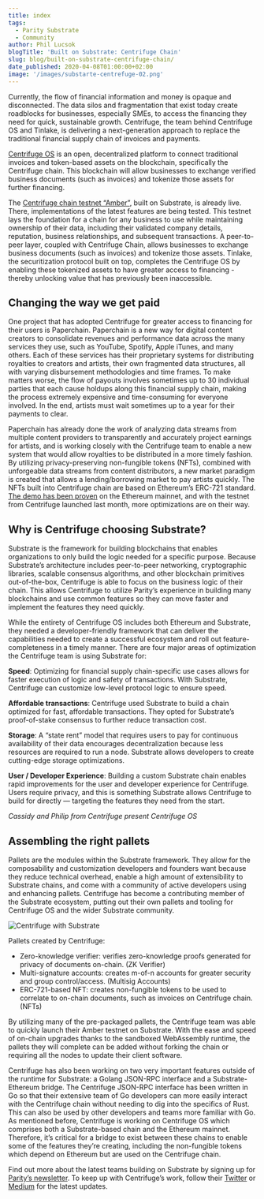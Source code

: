 ```yaml
---
title: index
tags:
  - Parity Substrate
  - Community
author: Phil Lucsok
blogTitle: 'Built on Substrate: Centrifuge Chain'
slug: blog/built-on-substrate-centrifuge-chain/
date_published: 2020-04-08T01:00:00+02:00
image: '/images/substarte-centrefuge-02.png'
---
```



Currently, the flow of financial information and money is opaque and disconnected. The data silos and fragmentation that exist today create roadblocks for businesses, especially SMEs, to access the financing they need for quick, sustainable growth. Centrifuge, the team behind Centrifuge OS and Tinlake, is delivering a next-generation approach to replace the traditional financial supply chain of invoices and payments.

[Centrifuge OS](https://centrifuge.io/) is an open, decentralized platform to connect traditional invoices and token-based assets on the blockchain, specifically the Centrifuge chain. This blockchain will allow businesses to exchange verified business documents (such as invoices) and tokenize those assets for further financing.

The [Centrifuge chain testnet “Amber”](https://medium.com/centrifuge/a-big-step-towards-real-world-assets-on-blockchain-centrifuge-launches-amber-testnet-built-on-193fb484ba3d), built on Substrate, is already live. There, implementations of the latest features are being tested. This testnet lays the foundation for a chain for any business to use while maintaining ownership of their data, including their validated company details, reputation, business relationships, and subsequent transactions. A peer-to-peer layer, coupled with Centrifuge Chain, allows businesses to exchange business documents (such as invoices) and tokenize those assets. Tinlake, the securitization protocol built on top, completes the Centrifuge OS by enabling these tokenized assets to have greater access to financing - thereby unlocking value that has previously been inaccessible.

## Changing the way we get paid

One project that has adopted Centrifuge for greater access to financing for their users is Paperchain. Paperchain is a new way for digital content creators to consolidate revenues and performance data across the many services they use, such as YouTube, Spotify, Apple iTunes, and many others. Each of these services has their proprietary systems for distributing royalties to creators and artists, their own fragmented data structures, all with varying disbursement methodologies and time frames. To make matters worse, the flow of payouts involves sometimes up to 30 individual parties that each cause holdups along this financial supply chain, making the process extremely expensive and time-consuming for everyone involved. In the end, artists must wait sometimes up to a year for their payments to clear.

Paperchain has already done the work of analyzing data streams from multiple content providers to transparently and accurately project earnings for artists, and is working closely with the Centrifuge team to enable a new system that would allow royalties to be distributed in a more timely fashion. By utilizing privacy-preserving non-fungible tokens (NFTs), combined with unforgeable data streams from content distributors, a new market paradigm is created that allows a lending/borrowing market to pay artists quickly. The NFTs built into Centrifuge chain are based on Ethereum’s ERC-721 standard. [The demo has been proven](https://medium.com/paperchain/how-we-worked-with-centrifuge-and-the-maker-foundation-to-advance-60-000-worth-of-spotify-revenue-a3b6b31299aa) on the Ethereum mainnet, and with the testnet from Centrifuge launched last month, more optimizations are on their way.

## Why is Centrifuge choosing Substrate?

Substrate is the framework for building blockchains that enables organizations to only build the logic needed for a specific purpose. Because Substrate’s architecture includes peer-to-peer networking, cryptographic libraries, scalable consensus algorithms, and other blockchain primitives out-of-the-box, Centrifuge is able to focus on the business logic of their chain. This allows Centrifuge to utilize Parity’s experience in building many blockchains and use common features so they can move faster and implement the features they need quickly.

While the entirety of Centrifuge OS includes both Ethereum and Substrate, they needed a developer-friendly framework that can deliver the capabilities needed to create a successful ecosystem and roll out feature-completeness in a timely manner. There are four major areas of optimization the Centrifuge team is using Substrate for:

**Speed**: Optimizing for financial supply chain-specific use cases allows for faster execution of logic and safety of transactions. With Substrate, Centrifuge can customize low-level protocol logic to ensure speed.

**Affordable transactions**: Centrifuge used Substrate to build a chain optimized for fast, affordable transactions. They opted for Substrate’s proof-of-stake consensus to further reduce transaction cost.

**Storage**: A “state rent” model that requires users to pay for continuous availability of their data encourages decentralization because less resources are required to run a node. Substrate allows developers to create cutting-edge storage optimizations.

**User / Developer Experience**: Building a custom Substrate chain enables rapid improvements for the user and developer experience for Centrifuge. Users require privacy, and this is something Substrate allows Centrifuge to build for directly — targeting the features they need from the start.

<YoutubeEmbed id="gFcb7jeEdjg" thumbnail={Thumbnail} />

_Cassidy and Philip from Centrifuge present Centrifuge OS_

## **Assembling the right pallets**

Pallets are the modules within the Substrate framework. They allow for the composability and customization developers and founders want because they reduce technical overhead, enable a high amount of extensibility to Substrate chains, and come with a community of active developers using and enhancing pallets. Centrifuge has become a contributing member of the Substrate ecosystem, putting out their own pallets and tooling for Centrifuge OS and the wider Substrate community.

![Centrifuge with Substrate](/images/substrate-centrefuge-01.png 'Centrifuge with Substrate')

Pallets created by Centrifuge:

- Zero-knowledge verifier: verifies zero-knowledge proofs generated for privacy of documents on-chain. (ZK Verifier)
- Multi-signature accounts: creates m-of-n accounts for greater security and group control/access. (Multisig Accounts)
- ERC-721-based NFT: creates non-fungible tokens to be used to correlate to on-chain documents, such as invoices on Centrifuge chain. (NFTs)

By utilizing many of the pre-packaged pallets, the Centrifuge team was able to quickly launch their Amber testnet on Substrate. With the ease and speed of on-chain upgrades thanks to the sandboxed WebAssembly runtime, the pallets they will complete can be added without forking the chain or requiring all the nodes to update their client software.

Centrifuge has also been working on two very important features outside of the runtime for Substrate: a Golang JSON-RPC interface and a Substrate-Ethereum bridge. The Centrifuge JSON-RPC interface has been written in Go so that their extensive team of Go developers can more easily interact with the Centrifuge chain without needing to dig into the specifics of Rust. This can also be used by other developers and teams more familiar with Go. As mentioned before, Centrifuge is working on Centrifuge OS which comprises both a Substrate-based chain and the Ethereum mainnet. Therefore, it’s critical for a bridge to exist between these chains to enable some of the features they’re creating, including the non-fungible tokens which depend on Ethereum but are used on the Centrifuge chain.

Find out more about the latest teams building on Substrate by signing up for [Parity’s newsletter](https://parity.io/newsletter). To keep up with Centrifuge’s work, follow their [Twitter](https://twitter.com/centrifuge) or [Medium](https://medium.com/centrifuge) for the latest updates.
